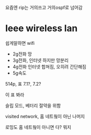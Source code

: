 요즘엔 rip는 거의쓰고 거의ospf로 넘어감

# Ieee wireless lan
쉽게말하면 wifi

* 2g전화 망
* 3g전화, 인터넷 하지만 망분리
* 4g전화 인터넷 합쳐짐, 오히려 간단해짐
* 5g속도


514p, 표 7.1?, 7.2?

이 표 봐라

슬립 모드, 베터리 절약을 위함

visited network, 홈 네트웤이 아닌 나머지

로밍도 홈 네트웤이 아니면 다? 뭐지

